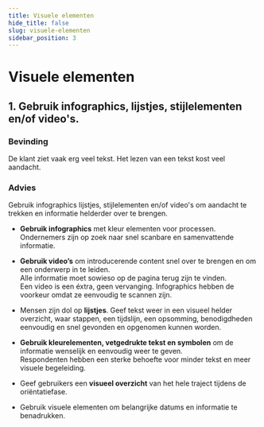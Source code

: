 ```yaml
---
title: Visuele elementen
hide_title: false
slug: visuele-elementen
sidebar_position: 3
---
```


# Visuele elementen

## 1. Gebruik infographics, lijstjes, stijlelementen en/of video's.

### Bevinding

<p>De klant ziet vaak erg veel tekst. Het lezen van een tekst kost veel aandacht.</p>

### Advies

<p>
  Gebruik infographics lijstjes, stijlelementen en/of video's om aandacht te trekken en informatie helderder over te
  brengen.
</p>

- **Gebruik infographics** met kleur elementen voor processen.<br/>
  Ondernemers zijn op zoek naar snel scanbare en samenvattende informatie.
- **Gebruik video’s** om introducerende content snel over te brengen en om een onderwerp in te leiden.<br/>
  Alle informatie moet sowieso op de pagina terug zijn te vinden.<br/>
  Een video is een éxtra, geen vervanging. Infographics hebben de voorkeur omdat ze eenvoudig te scannen zijn.
- Mensen zijn dol op **lijstjes**. Geef tekst weer in een visueel helder overzicht, waar stappen, een tijdslijn, een opsomming, benodigdheden eenvoudig en snel gevonden en opgenomen kunnen worden.

- **Gebruik kleurelementen, vetgedrukte tekst en symbolen** om de informatie wenselijk en eenvoudig weer te geven.<br/>
  Respondenten hebben een sterke behoefte voor minder tekst en meer visuele begeleiding.
- Geef gebruikers een **visueel overzicht** van het hele traject tijdens de oriëntatiefase.
- Gebruik visuele elementen om belangrijke datums en informatie te
  benadrukken.
